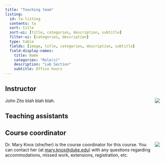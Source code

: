 ```yaml
---
title: "Teaching team"
listing:
  id: ta-listing
  contents: ta
  sort: title
  sort-ui: [title, categories, description, subtitle]
  filter-ui: [categories, description]
  type: table
  fields: [image, title, categories, description, subtitle]
  field-display-names:
    title: Name
    categories: "Role(s)"
    description: "Lab Section"
    subtitle: Office hours
---
```


## Instructor

![](ta/headshots/zito.jpg){.circular-portrait-mine style="float:right;padding: 0 0 0 10px;" fig-alt="Headshot of John Zito"}

John Zito blah blah blah.


##  Teaching assistants {#teaching-assistants}

::: {#ta-listing}
:::

## Course coordinator

![](ta/headshots/mary.png){.circular-portrait-mary style="float:right;" fig-alt="Headshot of Dr. Mary Knox"}

Dr. Mary Knox (she/her) is the course coordinator for this course. You can contact her (at [mary.knox\@duke.edu](mailto:mary.knox@duke.edu)) with any questions regarding accommodations, missed work, extensions, registration, etc.
